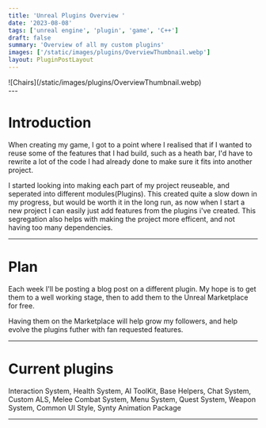 ```yaml
---
title: 'Unreal Plugins Overview '
date: '2023-08-08'
tags: ['unreal engine', 'plugin', 'game', 'C++']
draft: false
summary: 'Overview of all my custom plugins'
images: ['/static/images/plugins/OverviewThumbnail.webp']
layout: PluginPostLayout
---
```


<div className="flex flex-wrap overflow-hidden">
  <div className="my-1 w-full overflow-hidden px-2 ">
    ![Chairs](/static/images/plugins/OverviewThumbnail.webp)
  </div>
</div>
---

# Introduction

When creating my game, I got to a point where I realised that if I wanted to reuse some of the features that I had build,
such as a heath bar, I'd have to rewrite a lot of the code I had already done to make sure it fits into another project.

I started looking into making each part of my project reuseable, and seperated into different modules(Plugins).
This created quite a slow down in my progress, but would be worth it in the long run, as now when I start a new project I can easily just add features from the plugins i've created.
This segregation also helps with making the project more efficent, and not having too many dependencies.

---

# Plan

Each week I'll be posting a blog post on a different plugin.
My hope is to get them to a well working stage, then to add them to the Unreal Marketplace for free.

Having them on the Marketplace will help grow my followers, and help evolve the plugins futher with fan requested features.

---

# Current plugins

Interaction System,
Health System,
AI ToolKit,
Base Helpers,
Chat System,
Custom ALS,
Melee Combat System,
Menu System,
Quest System,
Weapon System,
Common UI Style,
Synty Animation Package

---
